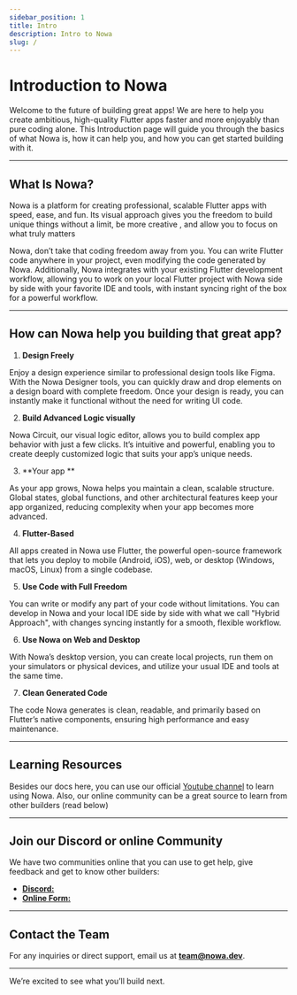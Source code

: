 ```yaml
---
sidebar_position: 1
title: Intro 
description: Intro to Nowa
slug: /
---
```


# Introduction to Nowa


Welcome to the future of building great apps! We are here to help you create ambitious, high-quality Flutter apps faster and more enjoyably than pure coding alone. This Introduction page will guide you through the basics of what Nowa is, how it can help you, and how you can get started building with it.


---


## What Is Nowa?

  

Nowa is a platform for creating professional, scalable Flutter apps with speed, ease, and fun. Its visual approach gives you the freedom to build unique things without a limit, be more creative , and allow you to focus on what truly matters 

Nowa, don’t take that coding freedom away from you. You can write Flutter code anywhere in your project, even modifying the code generated by Nowa. Additionally, Nowa integrates with your existing Flutter development workflow, allowing you to work on your local Flutter project with Nowa side by side with your favorite IDE and tools, with instant syncing right of the box for a powerful workflow. 

  

---

  

## How can Nowa help you building that great app?


1. **Design Freely**

Enjoy a design experience similar to professional design tools like Figma. With the Nowa Designer tools, you can quickly draw and drop elements on a design board with complete freedom. Once your design is ready, you can instantly make it functional without the need for writing UI code.

  
2. **Build Advanced Logic visually**

Nowa Circuit, our visual logic editor, allows you to build complex app behavior with just a few clicks. It’s intuitive and powerful, enabling you to create deeply customized logic that suits your app’s unique needs.


3. **Your app **

As your app grows, Nowa helps you maintain a clean, scalable structure. Global states, global functions, and other architectural features keep your app organized, reducing complexity when your app becomes more advanced.

  

4. **Flutter-Based**

All apps created in Nowa use Flutter, the powerful open-source framework that lets you deploy to mobile (Android, iOS), web, or desktop (Windows, macOS, Linux) from a single codebase.

  

5. **Use Code with Full Freedom**

You can write or modify any part of your code without limitations. You can develop in Nowa and your local IDE side by side with what we call "Hybrid Approach", with changes syncing instantly for a smooth, flexible workflow.

  

6. **Use Nowa on Web and Desktop**

With Nowa’s desktop version, you can create local projects, run them on your simulators or physical devices, and utilize your usual IDE and tools at the same time.

  

7. **Clean Generated Code**

The code Nowa generates is clean, readable, and primarily based on Flutter’s native components, ensuring high performance and easy maintenance.

---

## Learning Resources
Besides our docs here, you can use our official [Youtube channel](https://www.youtube.com/@nowadev) to learn using Nowa. Also, our online community can be a great source to learn from other builders (read below)

---

## Join our Discord or online Community

We have two communities online that you can use to get help, give feedback and get to know other builders:
- [**Discord:**](https://discord.gg/ByKfn3H7gX)
- [**Online Form:**](https://community.nowa.dev)


---

  
## Contact the Team

For any inquiries or direct support, email us at **team@nowa.dev**.



---
  

We’re excited to see what you’ll build next.